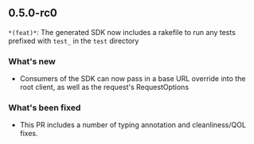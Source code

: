 ## 0.5.0-rc0
`*(feat)*`: The generated SDK now includes a rakefile to run any tests prefixed with `test_` in the `test` directory

### What's new
- Consumers of the SDK can now pass in a base URL override into the root client, as well as the request's RequestOptions

### What's been fixed
- This PR includes a number of typing annotation and cleanliness/QOL fixes.

